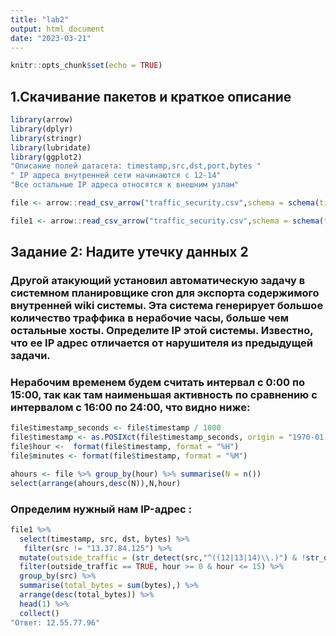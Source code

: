 ```yaml
---
title: "lab2"
output: html_document
date: "2023-03-21"
---
```


```r
knitr::opts_chunk$set(echo = TRUE)
```

## 1.Скачивание пакетов и краткое описание

```r
library(arrow)
library(dplyr)
library(stringr)
library(lubridate)
library(ggplot2)
"Описание полей датасета: timestamp,src,dst,port,bytes "
" IP адреса внутренней сети начинаются с 12-14"
"Все остальные IP адреса относятся к внешним узлам"

```


```r
file <- arrow::read_csv_arrow("traffic_security.csv",schema = schema(timestamp=int64(),src=utf8(),dst=utf8(),port=uint32(),bytes=uint32()))
```

```r
file1 <- arrow::read_csv_arrow("traffic_security.csv",schema = schema(timestamp=int64(),src=utf8(),dst=utf8(),port=uint32(),bytes=uint32()))
```


## Задание 2: Надите утечку данных 2

### Другой атакующий установил автоматическую задачу в системном планировщике cron для экспорта содержимого внутренней wiki системы. Эта система генерирует большое количество траффика в нерабочие часы, больше чем остальные хосты. Определите IP этой системы. Известно, что ее IP адрес отличается от нарушителя из предыдущей задачи.

###  Нерабочим временем будем считать интервал с 0:00 по 15:00, так как там наименьшая активность по сравнению с интервалом с 16:00 по 24:00, что видно ниже:


```r
file$timestamp_seconds <- file$timestamp / 1000
file$timestamp <- as.POSIXct(file$timestamp_seconds, origin = "1970-01-01", tz = "Europe/Moscow")
file$hour <-  format(file$timestamp, format = "%H")
file$minutes <- format(file$timestamp, format = "%M")
```

```r
ahours <- file %>% group_by(hour) %>% summarise(N = n())
select(arrange(ahours,desc(N)),N,hour)
```

### Определим нужный нам IP-адрес :

```r
file1 %>%
  select(timestamp, src, dst, bytes) %>%
   filter(src != "13.37.84.125") %>%
  mutate(outside_traffic = (str_detect(src,"^((12|13|14)\\.)") & !str_detect(dst,"^((12|13|14)\\.)")), hour = hour(as_datetime(timestamp/1000))) %>%
  filter(outside_traffic == TRUE, hour >= 0 & hour <= 15) %>%
  group_by(src) %>%
  summarise(total_bytes = sum(bytes),) %>%
  arrange(desc(total_bytes)) %>%
  head(1) %>%
  collect()
"Ответ: 12.55.77.96"
```